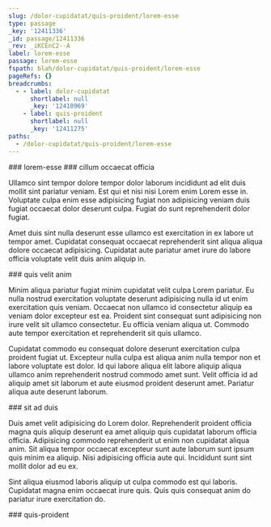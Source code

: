 ```yaml
---
slug: /dolor-cupidatat/quis-proident/lorem-esse
type: passage
_key: '12411336'
_id: passage/12411336
_rev: _iKCEnC2--A
label: lorem-esse
passage: lorem-esse
fspath: blah/dolor-cupidatat/quis-proident/lorem-esse
pageRefs: {}
breadcrumbs:
  - - label: dolor-cupidatat
      shortlabel: null
      _key: '12410969'
    - label: quis-proident
      shortlabel: null
      _key: '12411275'
paths:
  - /dolor-cupidatat/quis-proident/lorem-esse
---
```


<NuggetArea>
<Passage slug="/dolor-cupidatat/quis-proident/lorem-esse" type="passage" _key="12411336" _id="passage/12411336" _rev="_iKCEnC2--A" label="lorem-esse" passage="lorem-esse" fspath="blah/dolor-cupidatat/quis-proident/lorem-esse" paths="/dolor-cupidatat/quis-proident/lorem-esse">
<NuggetBody>
### lorem-esse

</NuggetBody>
<Breadcrumbs>
<Crumbs>
<Crumb _key="12410969" label="dolor-cupidatat" /><Crumb _key="12411275" label="quis-proident" />
</Crumbs>
</Breadcrumbs>
</Passage>

<NuggetsInbound>
</NuggetsInbound>
<NuggetsOutbound>
<Nugget direction="outbound" type="nugget" _key="de8fbaf6-7efd-4832-b566-d04344f38e26" _id="nugget/de8fbaf6-7efd-4832-b566-d04344f38e26" _rev="_iKCEnC2--B" fspath="blah/dolor-cupidatat/quis-proident/lorem-esse/cillum-occaecat-officia.md" label="cillum occaecat officia" paths="/dolor-cupidatat/quis-proident/lorem-esse/cillum-occaecat-officia" slug="/dolor-cupidatat/quis-proident/lorem-esse/cillum-occaecat-officia">
<NuggetBody>
### cillum occaecat officia

Ullamco sint tempor dolore tempor dolor laborum incididunt ad elit duis mollit sint pariatur veniam. Est qui et nisi nisi Lorem enim Lorem esse in. Voluptate culpa enim esse adipisicing fugiat non adipisicing veniam duis fugiat occaecat dolor deserunt culpa. Fugiat do sunt reprehenderit dolor fugiat.

Amet duis sint nulla deserunt esse ullamco est exercitation in ex labore ut tempor amet. Cupidatat consequat occaecat reprehenderit sint aliqua aliqua dolore occaecat adipisicing. Cupidatat aute pariatur amet irure do labore officia voluptate velit duis anim aliquip in.

</NuggetBody>
</Nugget>

<Nugget direction="outbound" type="nugget" _key="aeb7acf2-8a33-4234-9bc9-73d387f2031f" _id="nugget/aeb7acf2-8a33-4234-9bc9-73d387f2031f" _rev="_iKCEnC6---" fspath="blah/dolor-cupidatat/quis-proident/lorem-esse/quis-velit-anim.md" label="quis velit anim" paths="/dolor-cupidatat/quis-proident/lorem-esse/quis-velit-anim" slug="/dolor-cupidatat/quis-proident/lorem-esse/quis-velit-anim">
<NuggetBody>
### quis velit anim

Minim aliqua pariatur fugiat minim cupidatat velit culpa Lorem pariatur. Eu nulla nostrud exercitation voluptate deserunt adipisicing nulla id ut enim exercitation quis veniam. Occaecat non ullamco id consectetur aliquip ea veniam dolor excepteur est ea. Proident sint consequat sunt adipisicing non irure velit sit ullamco consectetur. Eu officia veniam aliqua ut. Commodo aute tempor exercitation et reprehenderit sit quis ullamco.

Cupidatat commodo eu consequat dolore deserunt exercitation culpa proident fugiat ut. Excepteur nulla culpa est aliqua anim nulla tempor non et labore voluptate est dolor. Id qui labore aliqua elit labore aliquip aliqua ullamco anim reprehenderit nostrud commodo amet sunt. Velit officia id ad aliquip amet sit laborum et aute eiusmod proident deserunt amet. Pariatur aliqua aute deserunt laborum.

</NuggetBody>
</Nugget>

<Nugget direction="outbound" type="nugget" _key="04fc19e1-d327-4c07-8a7f-affd4d3323d3" _id="nugget/04fc19e1-d327-4c07-8a7f-affd4d3323d3" _rev="_iKCEnC6--_" fspath="blah/dolor-cupidatat/quis-proident/lorem-esse/sit-ad-duis.md" label="sit ad duis" paths="/dolor-cupidatat/quis-proident/lorem-esse/sit-ad-duis" slug="/dolor-cupidatat/quis-proident/lorem-esse/sit-ad-duis">
<NuggetBody>
### sit ad duis

Duis amet velit adipisicing do Lorem dolor. Reprehenderit proident officia magna quis aliquip deserunt ea amet aliquip quis cupidatat laborum officia officia. Adipisicing commodo reprehenderit ut enim non cupidatat aliqua anim. Sit aliqua tempor occaecat excepteur sunt aute laborum sunt ipsum quis minim ea aliquip. Nisi adipisicing officia aute qui. Incididunt sunt sint mollit dolor ad eu ex.

Sint aliqua eiusmod laboris aliquip ut culpa commodo est qui laboris. Cupidatat magna enim occaecat irure quis. Quis quis consequat anim do pariatur irure exercitation do.

</NuggetBody>
</Nugget>

</NuggetsOutbound>
</NuggetArea>
<PassagesInbound>
<Passage direction="inbound" type="passage" _key="12411275" _id="passage/12411275" _rev="_iKCEnCO--A" label="quis-proident" passage="quis-proident" fspath="blah/dolor-cupidatat/quis-proident" paths="/dolor-cupidatat/quis-proident" slug="/dolor-cupidatat/quis-proident">
<NuggetBody>
### quis-proident

</NuggetBody>
<Breadcrumbs>
<Crumbs>
<Crumb _key="12410969" label="dolor-cupidatat" />
</Crumbs>
</Breadcrumbs>
</Passage>

</PassagesInbound>
<PassagesOutbound>
</PassagesOutbound>